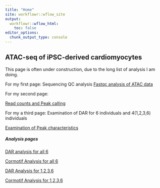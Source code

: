 ```yaml
---
title: "Home"
site: workflowr::wflow_site
output:
  workflowr::wflow_html:
    toc: false
editor_options:
  chunk_output_type: console
---
```


## ATAC-seq of iPSC-derived cardiomyocytes


This page is often under construction, due to the long list of analysis I am doing.

For my first page: Sequencing QC analysis
[Fastqc analysis of ATAC data](https://reneeisnowhere.github.io/ATAC_learning/Fastqc_results.html)

For my second page: 

[Read counts and Peak calling](https://reneeisnowhere.github.io/ATAC_learning/Peak_calling.html)


For my a third page:  Examination of DAR for 6 individuals and 4(1,2,3,6) individuals

[Examination of Peak characteristics](https://reneeisnowhere.github.io/ATAC_learning/Peak_analysis.html)

##### Analysis pages
[DAR analysis for all 6](https://reneeisnowhere.github.io/ATAC_learning/Full_set_DAR.html)

[Cormotif Analysis for all 6](https://reneeisnowhere.github.io/ATAC_learning/CorMotif_data.html)

[DAR Analysis for 1,2,3,6](https://reneeisnowhere.github.io/ATAC_learning/Small_set_DAR.html)

[Cormotif Analysis for 1,2,3,6](https://reneeisnowhere.github.io/ATAC_learning/CorMotif_data_n45.html)

